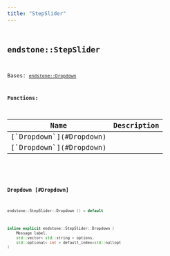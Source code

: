 ```yaml
---
title: "StepSlider"
---
```


## <code className="doc-symbol doc-symbol-class"/> endstone::StepSlider

Bases: [`endstone::Dropdown`](classendstone_1_1_dropdown.md)
















**Functions:**

<table>
<thead>
   <tr>
      <th>Name</th>
      <th>Description</th>
   </tr>
</thead>
<tbody>
<tr key="classendstone_1_1_step_slider_1ad095868e59dd8f5cac7ce788c7038977">
    <td>[`Dropdown`](#Dropdown)</td>
    <td></td>
</tr>
<tr key="classendstone_1_1_step_slider_1ac91f43ee6f2a4a562564a4fa09d4090a">
    <td>[`Dropdown`](#Dropdown)</td>
    <td></td>
</tr>
</tbody>
</table>

### <code className="doc-symbol doc-symbol-function"/> Dropdown [#Dropdown]



```cpp
endstone::StepSlider::Dropdown () = default
```

```cpp
inline explicit endstone::StepSlider::Dropdown (
    Message label,
    std::vector< std::string > options,
    std::optional< int > default_index=std::nullopt
) 
```
